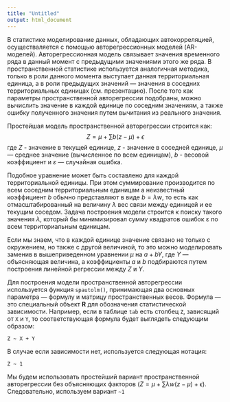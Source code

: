 ```yaml
---
title: "Untitled"
output: html_document
---
```


В статистике моделирование данных, обладающих автокорреляцией, осуществаляется с помощью авторегрессионных моделей (AR-моделей). Авторегрессионная модель связывает значения временного ряда в данный момент с предыдущими значениями этого же ряда. В пространственной статистике используется аналогичная методика, только в роли данного момента выступает данная территориальная единица, а в роли предыдущих значений — значения в соседних территориальных единицах (см. презентацию). После того как параметры пространственной авторегрессии подобраны, можно вычислить значение в каждой единице по соседним значениям, а также ошибку полученного значения путем вычитания из реального значения.

Простейшая модель пространственной авторегрессии строится как:
$$
Z = \mu + \sum b(z-\mu) + \epsilon
$$
где $Z$ - значение в текущей единице, $z$ - значение в соседней единице, $\mu$ — среднее значение (вычисленное по всем единицам), $b$ - весовой коэффициент и $ε$ — случайная ошибка. 

Подобное уравнение может быть составлено для каждой территориальной единицы. При этом суммирование производится по всем соседним территориальным единицам а неизвестный коэффициент $b$ обычно представляют в виде $b = \lambda w$, то есть как отмасштабированный на величину $\lambda$ вес связи между единицей и ее текущим соседом. Задача построения модели строится к поиску такого значения $\lambda$, который бы минимизировал сумму квадратов ошибок ε по всем территориальным единицам.

Если мы знаем, что в каждой единице значение связано не только с окружением, но также с другой величиной, то это можно моделировать заменив в вышеприведенном уравнении $\mu$ на $a + bY$, где $Y$ — объясняющая величина, а коэффициенты $a$ и $b$ подбираются путем построения линейной регрессии между $Z$ и $Y$.

Для построения модели пространственной авторегрессии используется функция `spautolm()`, принимающая два основных параметра — формулу и матрицу пространственных весов. Формула — это специальный объект __R__ для обозначения статистической зависимости. Например, если в таблице `tab` есть столбец `Z`, зависящий от `X` и `Y`, то соответствующая формула будет выглядеть следующим образом:
```
Z ~ X + Y
```

В случае если зависимости нет, используется следующая нотация:
```
Z ~ 1
```

Мы будем использовать простейший вариант пространственной авторегрессии без объясняющих факторов $(Z = \mu + \sum \lambda w(z-\mu) + \epsilon)$. Следовательно, используем вариант `~1`